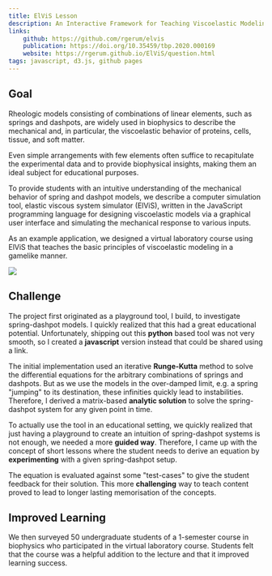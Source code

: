 ```yaml
---
title: ElViS Lesson
description: An Interactive Framework for Teaching Viscoelastic Modeling.
links:
    github: https://github.com/rgerum/elvis
    publication: https://doi.org/10.35459/tbp.2020.000169
    website: https://rgerum.github.io/ElViS/question.html
tags: javascript, d3.js, github pages
---
```


## Goal

Rheologic models consisting of combinations of linear elements, such as springs and dashpots, are widely used in
biophysics to describe the mechanical and, in particular, the viscoelastic behavior of proteins, cells, tissue, and
soft matter.

Even simple arrangements with few elements often suffice to recapitulate the experimental data and to provide biophysical
insights, making them an ideal subject for educational purposes.

To provide students with an intuitive understanding
of the mechanical behavior of spring and dashpot models, we describe a computer simulation tool, elastic viscous
system simulator (ElViS), written in the JavaScript programming language for designing viscoelastic models via a
graphical user interface and simulating the mechanical response to various inputs.

As an example application, we
designed a virtual laboratory course using ElViS that teaches the basic principles of viscoelastic modeling in a
gamelike manner.

<Tags/>

<Image width={968} height={795} priority={true} src="/elvis/overview.jpg"/>

## Challenge
The project first originated as a playground tool, I build, to investigate spring-dashpot models. I quickly realized
that this had a great educational potential. Unfortunately, shipping out this **python** based tool was not very smooth,
so I created a **javascript** version instead that could be shared using a link.

The initial implementation used an iterative **Runge-Kutta** method to solve the differential equations for the
arbitrary combinations
of springs and dashpots. But as we use the models in the over-damped limit, e.g. a spring "jumping" to its destination,
these infinities quickly lead to instabilities. Therefore, I derived a matrix-based **analytic solution** to solve the
spring-dashpot system for any given point in time.

To actually use the tool in an educational setting, we quickly realized that just having a playground to create an
intuition of spring-dashpot systems is not enough, we needed a more **guided way**. Therefore, I came up with the concept
of short lessons where the student needs to derive an equation by **experimenting** with a given spring-dashpot setup.

The equation is evaluated against some "test-cases" to give the student feedback for their solution. This more
**challenging** way to teach content proved to lead to longer lasting memorisation of the concepts.

## Improved Learning
We then surveyed 50 undergraduate students of a 1-semester course in biophysics who participated in
the virtual laboratory course. Students felt that the course was a helpful addition to the lecture and that it
improved learning success.

<ElvisExample />


